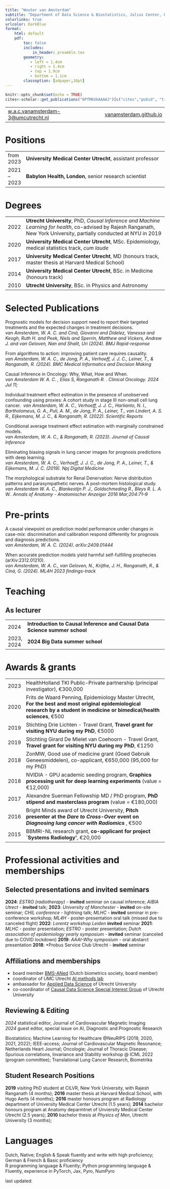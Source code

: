 ```yaml
---
title: "Wouter van Amsterdam"
subtitle: "Department of Data Science & Biostatistics, Julius Center, University Medical Center Utrecht"
colorlinks: true
urlcolor: DarkBlue
format:
    html: default
    pdf:
        toc: false
        includes:
            in_header: preamble.tex
        geometry:
           - left = 1.4cm
           - right = 1.4cm
           - top = 1.9cm
           - bottom = 1.1cm
        classoption: [a4paper,10pt]
---
```


```r
knitr::opts_chunk$set(echo = TRUE)
cites<-scholar::get_publications("6PfM6UkAAAAJ")[c("cites","pubid", "title")]
```

||| <!-- headerless table for address-->
|:--|--:|
| [w.a.c.vanamsterdam-3@umcutrecht.nl](mailto:w.a.c.vanamsterdam-3@umcutrecht.nl)     |   [vanamsterdam.github.io](https://vanamsterdam.github.io) |

#  Positions
||| <!-- headerless table; the number of "-" in the next line specifies how wide the first and second column are-->
|--|-----------------|
|from 2023   | **University Medical Center Utrecht**, assistant professor |
|2021 -- 2023| **Babylon Health, London**, senior research scientist |

# Degrees
||| <!-- headerless table; the number of "-" in the next line specifies how wide the first and second column are-->
|--|-----------------|
|2022| **Utrecht University**, PhD, *Causal Inference and Machine Learning for health*, co-advised by Rajesh Ranganath, New York University, partially conducted at NYU in 2019 |
|2020| **University Medical Center Utrecht**, MSc. Epidemiology, medical statistics track, *cum laude* |
|2017| **University Medical Center Utrecht**, MD (honours track, master thesis at Harvard Medical School) |
|2014| **University Medical Center Utrecht**, BSc. in Medicine (honours track) |
|2010| **Utrecht University**, BSc. in Physics and Astronomy|

# Selected Publications

Prognostic models for decision support need to report their targeted treatments and the expected changes in treatment decisions.\
*van Amsterdam, W. A. C. and Cinà, Giovanni and Didelez, Vanessa and Keogh, Ruth H. and Peek, Niels and Sperrin, Matthew and Vickers, Andrew J. and van Geloven, Nan and Shalit, Uri (2024). BMJ Rapid-response*\

From algorithms to action: improving patient care requires causality.\
*van Amsterdam, W. A. C., de Jong, P. A., Verhoeff, J. J. C., Leiner, T., & Ranganath, R. (2024). BMC Medical Informatics and Decision Making*\
<!--[10.1186/s12911-024-02513-3](10.1186/s12911-024-02513-3)-->

Causal Inference in Oncology: Why, What, How and When.\
*van Amsterdam W. A. C. , Elias S, Ranganath R. . Clinical Oncology. 2024 Jul 11;*\

Individual treatment effect estimation in the presence of unobserved confounding using proxies: A cohort study in stage III non-small cell lung cancer.\ 
*van Amsterdam, W. A. C., Verhoeff, J. J. C., Harlianto, N. I., Bartholomeus, G. A., Puli, A. M., de Jong, P. A., Leiner, T., van Lindert, A. S. R., Eijkemans, M. J. C., & Ranganath, R. (2022). Scientific Reports*\

Conditional average treatment effect estimation with marginally constrained models.\
*van Amsterdam, W. A. C., & Ranganath, R. (2023). Journal of Causal Inference*\

Eliminating biasing signals in lung cancer images for prognosis predictions with deep learning.\
*van Amsterdam, W. A. C., Verhoeff, J. J. C., de Jong, P. A., Leiner, T., & Eijkemans, M. J. C. (2019). Npj Digital Medicine*\

The morphological substrate for Renal Denervation: Nerve distribution patterns and parasympathetic nerves. A post-mortem histological study.\
*van Amsterdam W. A. C., Blankestijn P. J., Goldschmeding R., Bleys R. L. A. W.. Annals of Anatomy - Anatomischer Anzeiger 2016 Mar;204:71–9*

# Pre-prints

A causal viewpoint on prediction model performance under changes in case-mix: discrimination and calibration respond differently for prognosis and diagnosis predictions.\
*van Amsterdam, W. A. C. (2024). arXiv:2409.01444*

When accurate prediction models yield harmful self-fulfilling prophecies (arXiv:2312.01210).\
*van Amsterdam, W. A. C., van Geloven, N., Krijthe, J. H., Ranganath, R., & Ciná, G. (2024). ML4H 2023 findings-track*\


# Teaching

## As lecturer

<!--|-|---------|-->
||| <!-- headerless table; the number of "-" in the next line specifies how wide the first and second column are-->
|--|-----------------|
| 2024 | **Introduction to Causal Inference and Causal Data Science summer school** |
| 2023, 2024 | **2024 Big Data summer school** |


# Awards & grants

||| <!-- headerless table; the number of "-" in the next line specifies how wide the first and second column are-->
|--|-----------------|
| 2023          | HealthHolland TKI Public-Private partnership (principal investigator), €300,000 |
| 2020          | Frits de Waard Penning, Epidemiology Master Utrecht, **For the best and most original epidemiological research by a student in medicine or bimedical/health sciences**, €500|
| 2019          | Stichting Drie Lichten - Travel Grant, **Travel grant for visiting NYU during my PhD**, €5000|
| 2019   | Stichting Girard De Mielet van Coehoorn - Travel Grant, **Travel grant for visiting NYU during my PhD**, €1250|
| 2018  | ZonMW, Good use of medicine grant (Goed Gebruik Geneesmiddelen), co-applicant, €650,000 (95,000 for my PhD) | 
| 2018	        | NVIDIA - GPU academic seeding program, **Graphics processing unit for deep learning experiments** (value = €12,000) |
| 2017  | Alexandre Suerman Fellowship MD / PhD program, **PhD stipend and masterclass program** (value = €180,000) | 
| 2016 | Bright Minds award of Utrecht University, **Pitch presenter at the *Dare to Cross-Over* event on *Diagnosing lung cancer with Radiomics* **, €500|
| 2015 | BBMRI-NL research grant, **co-applicant for project `Systems Radiology'**, €20,000|

# Professional activities and memberships

## Selected presentations and invited seminars

**2024**: *ESTRO (radiotherapy)* - **invited** seminar on causal inference; *AIBIA Utrect* - **invited** talk;
**2023**: *University of Manchester* - **invited** on-site seminar; *CHIL conference* - lightning talk; *MLHC* - **invited** seminar in pre-conference workshop; *ML4H* - poster-presentation oral talk (missed due to canceled flight)
**2022**: *Lorentz workshop Leiden* **invited** seminar
**2021**: *MLHC* - poster presentation; *ESTRO* - poster presentation; *Dutch association of epidemiology yearly symposium* - **invited** seminar (canceled due to COVID lockdown)
**2019**: *AAAI-Why symposium* - oral abstarct presentation
**2018**: *Probus Service Club Utrecht - **invited** seminar

## Affiliations and memberships

- board member [BMS-ANed](https://www.vvsor.nl/biometrics/) (Dutch biometrics society, board member)
- coordinator of UMC Utrecht [AI methods lab](https://www.umcutrecht.nl/en/ai-lab-methodology)
- ambassador for [Applied Data Science](https://www.uu.nl/en/research/applied-data-science) of Utrecht University
- co-coordinator of [Causal Data Science Special Interest Group](https://www.uu.nl/en/research/applied-data-science/sig-causal-data-science) of Utrecht University

## Reviewing & Editing

*2024* statistical editor, Journal of Cardiovascular Magnetic Imaging\
*2024* guest editor, special issue on AI, Diagnostic and Prognostic Research

Biostatistics; Machine Learning for Healthcare @NeuRIPS (2019, 2020, 2021, 2022); IEEE-access; Journal of Cardiovascular Magnetic Resonance; Netherlands Heart Journal; Oncologie; Journal of Thoracic Disease; Spurious correlations, Invariance and Stability workshop @ ICML 2022 (program committee); Translational Lung Cancer Research, Biometrika

## Student Research Positions

**2019** visiting PhD student at CILVR, New York University, with Rajesh Ranganath (4 months);
**2016** master thesis at Harvard Medical School, with Hugo Aerts (4 months);
**2016** master honours program at Radiology department of University Medical Center Utrecht (1.5 years);
**2014** bachelor honours program at Anatomy deparmtnet of Unviersity Medical Center Utrecht (2.5 years);
**2010** bachelor thesis at *Physics of Men*, Utrecht University (3 months);

# Languages

Dutch, Native; English & Speak fluently and write with high proficiency; German \& French & Basic proficiency\
R programming language & Fluently; Python programming language & Fluently, experience in PyTorch, Jax, Pyro, NumPyro

\vfill\hfill\tiny last updated: \today
